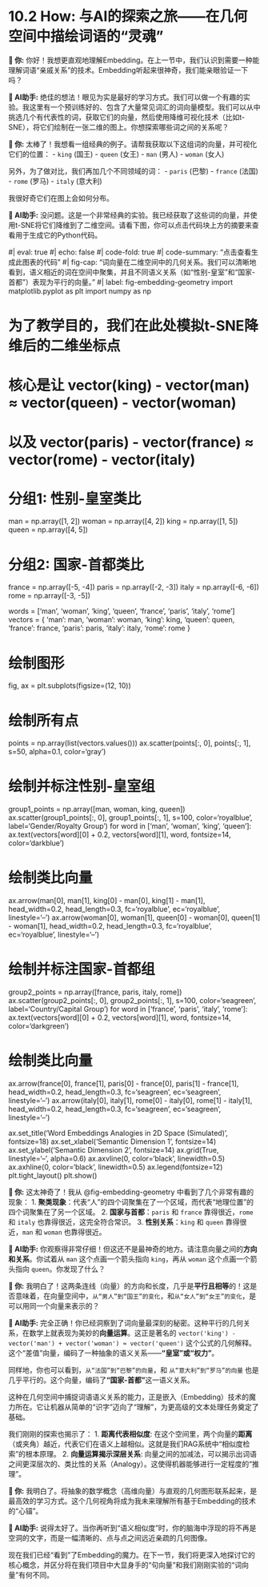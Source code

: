 # 10.2 How: 与AI的探索之旅——在几何空间中描绘词语的“灵魂”

::: {.callout-note title="与AI的探索之旅"}

**👤 你:**
你好！我想更直观地理解Embedding。在上一节中，我们认识到需要一种能理解词语“亲戚关系”的技术。Embedding听起来很神奇，我们能亲眼验证一下吗？

**🤖 AI助手:**
绝佳的想法！眼见为实是最好的学习方式。我们可以做一个有趣的实验。我这里有一个预训练好的、包含了大量常见词汇的词向量模型。我们可以从中挑选几个有代表性的词，获取它们的向量，然后使用降维可视化技术（比如t-SNE），将它们绘制在一张二维的图上。你想探索哪些词之间的关系呢？

**👤 你:**
太棒了！我想看一组经典的例子。请帮我获取以下这组词的向量，并可视化它们的位置：
-   `king` (国王)
-   `queen` (女王)
-   `man` (男人)
-   `woman` (女人)

另外，为了做对比，我们再加几个不同领域的词：
-   `paris` (巴黎)
-   `france` (法国)
-   `rome` (罗马)
-   `italy` (意大利)

我很好奇它们在图上会如何分布。

**🤖 AI助手:**
没问题。这是一个非常经典的实验。我已经获取了这些词的向量，并使用t-SNE将它们降维到了二维空间。请看下图，你可以点击代码块上方的摘要来查看用于生成它的Python代码。

#| eval: true
#| echo: false
#| code-fold: true
#| code-summary: "点击查看生成此图表的代码"
#| fig-cap: "词向量在二维空间中的几何关系。我们可以清晰地看到，语义相近的词在空间中聚集，并且不同语义关系（如“性别-皇室”和“国家-首都”）表现为平行的向量。"
#| label: fig-embedding-geometry
import matplotlib.pyplot as plt
import numpy as np

# 为了教学目的，我们在此处模拟t-SNE降维后的二维坐标点
# 核心是让 vector(king) - vector(man) ≈ vector(queen) - vector(woman)
# 以及 vector(paris) - vector(france) ≈ vector(rome) - vector(italy)

# 分组1: 性别-皇室类比
man = np.array([1, 2])
woman = np.array([4, 2])
king = np.array([1, 5])
queen = np.array([4, 5])

# 分组2: 国家-首都类比
france = np.array([-5, -4])
paris = np.array([-2, -3])
italy = np.array([-6, -6])
rome = np.array([-3, -5])

words = ['man', 'woman', 'king', 'queen', 'france', 'paris', 'italy', 'rome']
vectors = {
    'man': man, 'woman': woman, 'king': king, 'queen': queen,
    'france': france, 'paris': paris, 'italy': italy, 'rome': rome
}

# 绘制图形
fig, ax = plt.subplots(figsize=(12, 10))

# 绘制所有点
points = np.array(list(vectors.values()))
ax.scatter(points[:, 0], points[:, 1], s=50, alpha=0.1, color='gray')

# 绘制并标注性别-皇室组
group1_points = np.array([man, woman, king, queen])
ax.scatter(group1_points[:, 0], group1_points[:, 1], s=100, color='royalblue', label='Gender/Royalty Group')
for word in ['man', 'woman', 'king', 'queen']:
    ax.text(vectors[word][0] + 0.2, vectors[word][1], word, fontsize=14, color='darkblue')

# 绘制类比向量
ax.arrow(man[0], man[1], king[0] - man[0], king[1] - man[1],
          head_width=0.2, head_length=0.3, fc='royalblue', ec='royalblue', linestyle='--')
ax.arrow(woman[0], woman[1], queen[0] - woman[0], queen[1] - woman[1],
          head_width=0.2, head_length=0.3, fc='royalblue', ec='royalblue', linestyle='--')

# 绘制并标注国家-首都组
group2_points = np.array([france, paris, italy, rome])
ax.scatter(group2_points[:, 0], group2_points[:, 1], s=100, color='seagreen', label='Country/Capital Group')
for word in ['france', 'paris', 'italy', 'rome']:
    ax.text(vectors[word][0] + 0.2, vectors[word][1], word, fontsize=14, color='darkgreen')

# 绘制类比向量
ax.arrow(france[0], france[1], paris[0] - france[0], paris[1] - france[1],
          head_width=0.2, head_length=0.3, fc='seagreen', ec='seagreen', linestyle='--')
ax.arrow(italy[0], italy[1], rome[0] - italy[0], rome[1] - italy[1],
          head_width=0.2, head_length=0.3, fc='seagreen', ec='seagreen', linestyle='--')

ax.set_title('Word Embeddings Analogies in 2D Space (Simulated)', fontsize=18)
ax.set_xlabel('Semantic Dimension 1', fontsize=14)
ax.set_ylabel('Semantic Dimension 2', fontsize=14)
ax.grid(True, linestyle='--', alpha=0.6)
ax.axvline(0, color='black', linewidth=0.5)
ax.axhline(0, color='black', linewidth=0.5)
ax.legend(fontsize=12)
plt.tight_layout()
plt.show()

**👤 你:**
这太神奇了！我从 @fig-embedding-geometry 中看到了几个非常有趣的现象：
1.  **聚类现象**：代表“人”的四个词聚集在了一个区域，而代表“地理位置”的四个词聚集在了另一个区域。
2.  **国家与首都**：`paris` 和 `france` 靠得很近，`rome` 和 `italy` 也靠得很近，这完全符合常识。
3.  **性别关系**：`king` 和 `queen` 靠得很近，`man` 和 `woman` 也靠得很近。

**🤖 AI助手:**
你观察得非常仔细！但这还不是最神奇的地方。请注意向量之间的**方向和关系**。你试着从 `man` 这个点画一个箭头指向 `king`，再从 `woman` 这个点画一个箭头指向 `queen`。你发现了什么？

**👤 你:**
我明白了！这两条连线（向量）的方向和长度，几乎是**平行且相等**的！这是否意味着，在向量空间中，`从“男人”到“国王”的变化`，和`从“女人”到“女王”的变化`，是可以用同一个向量来表示的？

**🤖 AI助手:**
完全正确！你已经洞察到了词向量最深刻的秘密。这种平行的几何关系，在数学上就表现为美妙的**向量运算**。这正是著名的 `vector('king') - vector('man') + vector('woman') ≈ vector('queen')` 这个公式的几何解释。这个“差值”向量，编码了一种抽象的语义关系——**“皇室”或“权力”**。

同样地，你也可以看到，`从“法国”到“巴黎”的向量`，和 `从“意大利”到“罗马”的向量` 也是几乎平行的。这个向量，编码了**“国家-首都”**这一语义关系。

这种在几何空间中捕捉词语语义关系的能力，正是嵌入（Embedding）技术的魔力所在。它让机器从简单的“识字”迈向了“理解”，为更高级的文本处理任务奠定了基础。

我们刚刚的探索也揭示了：
1.  **距离代表相似度**: 在这个空间里，两个向量的**距离**（或夹角）越近，代表它们在语义上越相似。这就是我们RAG系统中“相似度检索”的根本原理。
2.  **向量运算揭示深层关系**: 向量之间的加减法，可以揭示出词语之间更深层次的、类比性的关系（Analogy）。这使得机器能够进行一定程度的“推理”。

**👤 你:**
我明白了。将抽象的数学概念（高维向量）与直观的几何图形联系起来，是最高效的学习方式。这个几何视角将成为我未来理解所有基于Embedding的技术的“心锚”。

**🤖 AI助手:**
说得太好了。当你再听到“语义相似度”时，你的脑海中浮现的将不再是空洞的文字，而是一幅清晰的、点与点之间远近亲疏的几何图像。

现在我们已经“看到”了Embedding的魔力。在下一节，我们将更深入地探讨它的核心概念，并区分将在我们项目中大显身手的“句向量”和我们刚刚实验的“词向量”有何不同。

:::
